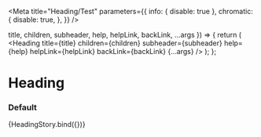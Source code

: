 

<Meta
  title="Heading/Test"
  parameters={{
    info: { disable: true },
    chromatic: {
      disable: true,
    },
  }}
/>

  title,
  children,
  subheader,
  help,
  helpLink,
  backLink,
  ...args
}) => {
  return (
    <Heading
      title={title}
      children={children}
      subheader={subheader}
      help={help}
      helpLink={helpLink}
      backLink={backLink}
      {...args}
    />
  );
};

# Heading

### Default

<Canvas>
  <Story
    name="default"
    args={{
      title: "This is a heading",
      children: "This is content beneath a heading",
      subheader: "This is a subheading",
      help: "",
      helpLink: "",
      backLink: "",
      divider: true,
      separator: false,
    }}
  >
    {HeadingStory.bind({})}
  </Story>
</Canvas>
